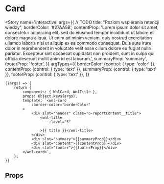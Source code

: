 
<Meta title='organisms/Card' component={WnlCard} />

# Card

<Story name='interactive'
    args={{
//     TODO
        title: "Poziom wspierania retencji wiedzy",
        borderColor: '#27AA5B',
        contentProp: 'Lorem ipsum dolor sit amet, consectetur adipiscing elit, sed do eiusmod tempor incididunt ut labore et dolore magna aliqua. Ut enim ad minim veniam, quis nostrud exercitation ullamco laboris nisi ut aliquip ex ea commodo consequat. Duis aute irure dolor in reprehenderit in voluptate velit esse cillum dolore eu fugiat nulla pariatur. Excepteur sint occaecat cupidatat non proident, sunt in culpa qui officia deserunt mollit anim id est laborum.',
        summaryProp: 'summary',
        footerProp: 'footer',
    }}
    argTypes={{
        borderColor: {control: { type: 'color' }},
        contentProp: {control: { type: 'text' }},
        summaryProp: {control: { type: 'text' }},
        footerProp: {control: { type: 'text' }},
    }}
>
    {(args) => {
        return {
            components: { WnlCard, WnlTitle },
            props: Object.keys(args),
            template: `<wnl-card
                :border-color="borderColor"
            >
                <div slot="header" class="o-reportContent__title">
                    <wnl-title
                        :level="5"

                    >{{ title }}</wnl-title>
                </div>
                <div slot="summary">{{summaryProp}}</div>
                <div slot="content">{{contentProp}}</div>
                <div slot="footer">{{footerProp}}</div>
            </wnl-card>`,
        };
    }}
</Story>

## Props

<Props of={WnlCard} />
